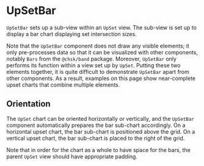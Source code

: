 
# UpSetBar

<Meta of={UpSetBarStories} />

`UpSetBar` sets up a sub-view within an `UpSet` view.
The sub-view is set up to display a bar chart displaying set intersection sizes.

<ArgTypes of={UpSetBarStories} />

Note that the `UpSetBar` component does not draw any visible elements;
it only pre-processes data so that it can be visualized with other components, notably `Bars` from the `@chsk/band` package.
Moreover, `UpSetBar` only performs its function within a view set up by `UpSet`.
Putting these two elements together, it is quite difficult to demonstrate `UpSetBar` apart from other components.
As a result, examples on this page show near-complete upset charts that combine multiple elements.

## Orientation

The `UpSet` chart can be oriented horizontally or vertically, and the `UpSetBar` component automatically prepares the bar sub-chart accordingly.
On a horizontal upset chart, the bar sub-chart is positioned above the grid.
On a vertical upset chart, the bar sub-chart is placed to the right of the grid.

<Canvas of={UpSetBarStories.Horizontal} />
<Canvas of={UpSetBarStories.Vertical} />

Note that in order for the chart as a whole to have space for the bars, the parent `UpSet` view should have appropriate padding.
